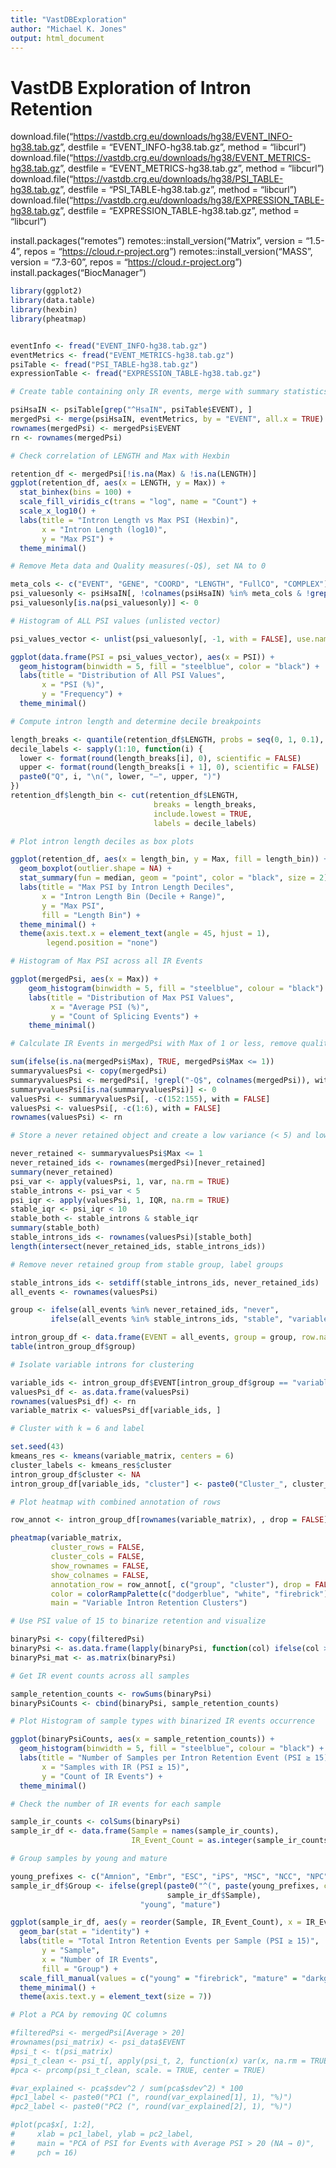 ```yaml
---
title: "VastDBExploration"
author: "Michael K. Jones"
output: html_document
---
```


# VastDB Exploration of Intron Retention

download.file("<https://vastdb.crg.eu/downloads/hg38/EVENT_INFO-hg38.tab.gz>", destfile = "EVENT_INFO-hg38.tab.gz", method = "libcurl") download.file("<https://vastdb.crg.eu/downloads/hg38/EVENT_METRICS-hg38.tab.gz>", destfile = "EVENT_METRICS-hg38.tab.gz", method = "libcurl") download.file("<https://vastdb.crg.eu/downloads/hg38/PSI_TABLE-hg38.tab.gz>", destfile = "PSI_TABLE-hg38.tab.gz", method = "libcurl") download.file("<https://vastdb.crg.eu/downloads/hg38/EXPRESSION_TABLE-hg38.tab.gz>", destfile = "EXPRESSION_TABLE-hg38.tab.gz", method = "libcurl")

install.packages("remotes") remotes::install_version("Matrix", version = "1.5-4", repos = "<https://cloud.r-project.org>") remotes::install_version("MASS", version = "7.3-60", repos = "<https://cloud.r-project.org>") install.packages("BiocManager")

```r
library(ggplot2)
library(data.table)
library(hexbin)
library(pheatmap)


eventInfo <- fread("EVENT_INFO-hg38.tab.gz")
eventMetrics <- fread("EVENT_METRICS-hg38.tab.gz")
psiTable <- fread("PSI_TABLE-hg38.tab.gz")
expressionTable <- fread("EXPRESSION_TABLE-hg38.tab.gz")

# Create table containing only IR events, merge with summary statistics for exploration

psiHsaIN <- psiTable[grep("^HsaIN", psiTable$EVENT), ]                
mergedPsi <- merge(psiHsaIN, eventMetrics, by = "EVENT", all.x = TRUE)
rownames(mergedPsi) <- mergedPsi$EVENT
rn <- rownames(mergedPsi)

# Check correlation of LENGTH and Max with Hexbin

retention_df <- mergedPsi[!is.na(Max) & !is.na(LENGTH)]
ggplot(retention_df, aes(x = LENGTH, y = Max)) +
  stat_binhex(bins = 100) +
  scale_fill_viridis_c(trans = "log", name = "Count") +
  scale_x_log10() +
  labs(title = "Intron Length vs Max PSI (Hexbin)",
       x = "Intron Length (log10)",
       y = "Max PSI") +
  theme_minimal()

# Remove Meta data and Quality measures(-Q$), set NA to 0

meta_cols <- c("EVENT", "GENE", "COORD", "LENGTH", "FullCO", "COMPLEX")
psi_valuesonly <- psiHsaIN[, !colnames(psiHsaIN) %in% meta_cols & !grepl("-Q$", colnames(psiHsaIN)), with = FALSE]
psi_valuesonly[is.na(psi_valuesonly)] <- 0

# Histogram of ALL PSI values (unlisted vector)

psi_values_vector <- unlist(psi_valuesonly[, -1, with = FALSE], use.names = FALSE)

ggplot(data.frame(PSI = psi_values_vector), aes(x = PSI)) +
  geom_histogram(binwidth = 5, fill = "steelblue", color = "black") +
  labs(title = "Distribution of All PSI Values",
       x = "PSI (%)",
       y = "Frequency") +
  theme_minimal()

# Compute intron length and determine decile breakpoints

length_breaks <- quantile(retention_df$LENGTH, probs = seq(0, 1, 0.1), na.rm = TRUE)
decile_labels <- sapply(1:10, function(i) {
  lower <- format(round(length_breaks[i], 0), scientific = FALSE)
  upper <- format(round(length_breaks[i + 1], 0), scientific = FALSE)
  paste0("Q", i, "\n(", lower, "–", upper, ")")
})
retention_df$length_bin <- cut(retention_df$LENGTH,
                                breaks = length_breaks,
                                include.lowest = TRUE,
                                labels = decile_labels)

# Plot intron length deciles as box plots

ggplot(retention_df, aes(x = length_bin, y = Max, fill = length_bin)) +
  geom_boxplot(outlier.shape = NA) +
  stat_summary(fun = median, geom = "point", color = "black", size = 2) +
  labs(title = "Max PSI by Intron Length Deciles",
       x = "Intron Length Bin (Decile + Range)",
       y = "Max PSI",
       fill = "Length Bin") +
  theme_minimal() +
  theme(axis.text.x = element_text(angle = 45, hjust = 1),
        legend.position = "none") 

# Histogram of Max PSI across all IR Events

ggplot(mergedPsi, aes(x = Max)) +
    geom_histogram(binwidth = 5, fill = "steelblue", colour = "black") +
    labs(title = "Distribution of Max PSI Values",
         x = "Average PSI (%)",
         y = "Count of Splicing Events") +
    theme_minimal()

# Calculate IR Events in mergedPsi with Max of 1 or less, remove quality columns, and remove summary stats

sum(ifelse(is.na(mergedPsi$Max), TRUE, mergedPsi$Max <= 1))
summaryvaluesPsi <- copy(mergedPsi)
summaryvaluesPsi <- mergedPsi[, !grepl("-Q$", colnames(mergedPsi)), with = FALSE]
summaryvaluesPsi[is.na(summaryvaluesPsi)] <- 0
valuesPsi <- summaryvaluesPsi[, -c(152:155), with = FALSE]
valuesPsi <- valuesPsi[, -c(1:6), with = FALSE]
rownames(valuesPsi) <- rn

# Store a never retained object and create a low variance (< 5) and low IQR group

never_retained <- summaryvaluesPsi$Max <= 1
never_retained_ids <- rownames(mergedPsi)[never_retained]
summary(never_retained)
psi_var <- apply(valuesPsi, 1, var, na.rm = TRUE)
stable_introns <- psi_var < 5
psi_iqr <- apply(valuesPsi, 1, IQR, na.rm = TRUE)
stable_iqr <- psi_iqr < 10
stable_both <- stable_introns & stable_iqr
summary(stable_both)
stable_introns_ids <- rownames(valuesPsi)[stable_both]
length(intersect(never_retained_ids, stable_introns_ids))

# Remove never retained group from stable group, label groups

stable_introns_ids <- setdiff(stable_introns_ids, never_retained_ids)
all_events <- rownames(valuesPsi)

group <- ifelse(all_events %in% never_retained_ids, "never",
         ifelse(all_events %in% stable_introns_ids, "stable", "variable"))

intron_group_df <- data.frame(EVENT = all_events, group = group, row.names = all_events)
table(intron_group_df$group)

# Isolate variable introns for clustering

variable_ids <- intron_group_df$EVENT[intron_group_df$group == "variable"]
valuesPsi_df <- as.data.frame(valuesPsi)
rownames(valuesPsi_df) <- rn
variable_matrix <- valuesPsi_df[variable_ids, ]

# Cluster with k = 6 and label

set.seed(43)
kmeans_res <- kmeans(variable_matrix, centers = 6)
cluster_labels <- kmeans_res$cluster
intron_group_df$cluster <- NA
intron_group_df[variable_ids, "cluster"] <- paste0("Cluster_", cluster_labels)

# Plot heatmap with combined annotation of rows

row_annot <- intron_group_df[rownames(variable_matrix), , drop = FALSE]

pheatmap(variable_matrix,
         cluster_rows = FALSE,
         cluster_cols = FALSE,
         show_rownames = FALSE,
         show_colnames = FALSE,
         annotation_row = row_annot[, c("group", "cluster"), drop = FALSE],
         color = colorRampPalette(c("dodgerblue", "white", "firebrick"))(100),
         main = "Variable Intron Retention Clusters")

# Use PSI value of 15 to binarize retention and visualize

binaryPsi <- copy(filteredPsi)
binaryPsi <- as.data.frame(lapply(binaryPsi, function(col) ifelse(col >= 15, 1, 0)))
binaryPsi_mat <- as.matrix(binaryPsi)

# Get IR event counts across all samples

sample_retention_counts <- rowSums(binaryPsi)
binaryPsiCounts <- cbind(binaryPsi, sample_retention_counts)

# Plot Histogram of sample types with binarized IR events occurrence

ggplot(binaryPsiCounts, aes(x = sample_retention_counts)) +
  geom_histogram(binwidth = 5, fill = "steelblue", colour = "black") +
  labs(title = "Number of Samples per Intron Retention Event (PSI ≥ 15)",
       x = "Samples with IR (PSI ≥ 15)",
       y = "Count of IR Events") +
  theme_minimal()

# Check the number of IR events for each sample

sample_ir_counts <- colSums(binaryPsi)
sample_ir_df <- data.frame(Sample = names(sample_ir_counts),
                           IR_Event_Count = as.integer(sample_ir_counts))

# Group samples by young and mature

young_prefixes <- c("Amnion", "Embr", "ESC", "iPS", "MSC", "NCC", "NPC", "Oocyte", "Pancreas_Alpha_Young", "Pancreas_Beta_Young", "Placenta", "Young", "Zygote")    
sample_ir_df$Group <- ifelse(grepl(paste0("^(", paste(young_prefixes, collapse = "|"), ")"),
                                   sample_ir_df$Sample),
                             "young", "mature")

ggplot(sample_ir_df, aes(y = reorder(Sample, IR_Event_Count), x = IR_Event_Count, fill = Group)) +
  geom_bar(stat = "identity") +
  labs(title = "Total Intron Retention Events per Sample (PSI ≥ 15)",
       y = "Sample",
       x = "Number of IR Events",
       fill = "Group") +
  scale_fill_manual(values = c("young" = "firebrick", "mature" = "darkgreen")) +
  theme_minimal() +
  theme(axis.text.y = element_text(size = 7))

# Plot a PCA by removing QC columns

#filteredPsi <- mergedPsi[Average > 20]
#rownames(psi_matrix) <- psi_data$EVENT
#psi_t <- t(psi_matrix)
#psi_t_clean <- psi_t[, apply(psi_t, 2, function(x) var(x, na.rm = TRUE) > 0 & !all(is.na(x)))]
#pca <- prcomp(psi_t_clean, scale. = TRUE, center = TRUE)

#var_explained <- pca$sdev^2 / sum(pca$sdev^2) * 100                     # Calculate variance of PC1 and PC2
#pc1_label <- paste0("PC1 (", round(var_explained[1], 1), "%)")
#pc2_label <- paste0("PC2 (", round(var_explained[2], 1), "%)")

#plot(pca$x[, 1:2],
#     xlab = pc1_label, ylab = pc2_label,
#     main = "PCA of PSI for Events with Average PSI > 20 (NA → 0)",
#     pch = 16)


```
